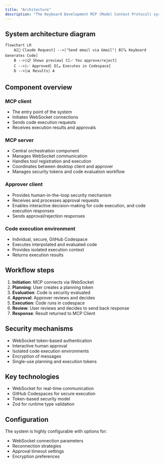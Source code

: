```yaml
---
title: "Architecture"
description: "The Keyboard Development MCP (Model Context Protocol) system is designed with a modular, secure, and interactive architecture that facilitates code execution across different environments. This document outlines the key components and their interactions."
---
```


## System architecture diagram

```mermaid
flowchart LR
    A[📱 Claude Request] -->|"Send email via Gmail"| B[🔍 Keyboard Generates Code]
    B -->|📋 Shows preview| C[✅ You approve/reject]
    C -->|✅ Approved| D[☁️ Executes in Codespace]
    D -->|📊 Results| A
```

## Component overview

### MCP client

- The entry point of the system
- Initiates WebSocket connections
- Sends code execution requests
- Receives execution results and approvals

### MCP server

- Central orchestration component
- Manages WebSocket communication
- Handles tool registration and execution
- Coordinates between desktop client and approver
- Manages security tokens and code evaluation workflow

### Approver client

- Provides human-in-the-loop security mechanism
- Receives and processes approval requests
- Enables interactive decision-making for code execution, and code execution responses
- Sends approval/rejection responses

### Code execution environment

- Indvidual, secure, GitHub Codespace
- Executes interpolated and evaluated code
- Provides isolated execution context
- Returns execution results

## Workflow steps

1. **Initiation**: MCP connects via WebSocket
2. **Planning**: User creates a planning token
3. **Evaluation**: Code is security evaluated
4. **Approval**: Approver reviews and decides
5. **Execution**: Code runs in codespace
6. **Review**: User reviews and decides to send back response
7. **Response**: Result returned to MCP Client

## Security mechanisms

- WebSocket token-based authentication
- Interactive human approval
- Isolated code execution environments
- Encryption of messages
- Single-use planning and execution tokens

## Key technologies

- WebSocket for real-time communication
- GitHub Codespaces for secure execution
- Token-based security model
- Zod for runtime type validation

## Configuration

The system is highly configurable with options for:

- WebSocket connection parameters
- Reconnection strategies
- Approval timeout settings
- Encryption preferences